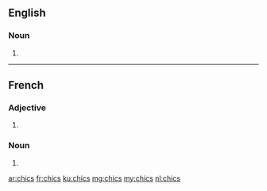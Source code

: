 ==English==

===Noun===
{{head|en|noun plural form}}

# {{plural of|chic|lang=en}}

----

==French==

===Adjective===
{{head|fr|adjective form}}

# {{plural of|chic|lang=fr}}

===Noun===
{{head|fr|noun plural form|g=m}}

# {{plural of|chic|lang=fr}}

[[ar:chics]]
[[fr:chics]]
[[ku:chics]]
[[mg:chics]]
[[my:chics]]
[[nl:chics]]
